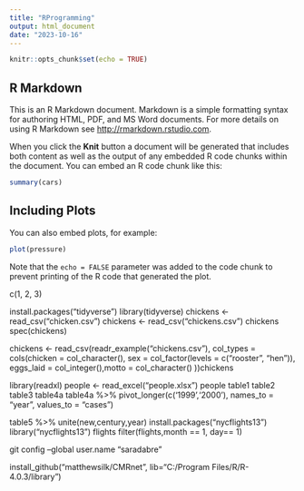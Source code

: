 ```yaml
---
title: "RProgramming"
output: html_document
date: "2023-10-16"
---
```


```r
knitr::opts_chunk$set(echo = TRUE)
```

## R Markdown

This is an R Markdown document. Markdown is a simple formatting syntax for authoring HTML, PDF, and MS Word documents. For more details on using R Markdown see <http://rmarkdown.rstudio.com>.

When you click the **Knit** button a document will be generated that includes both content as well as the output of any embedded R code chunks within the document. You can embed an R code chunk like this:

```r
summary(cars)
```

## Including Plots

You can also embed plots, for example:

```r
plot(pressure)
```

Note that the `echo = FALSE` parameter was added to the code chunk to prevent printing of the R code that generated the plot.


c(1, 2, 3)

install.packages("tidyverse")
library(tidyverse)
chickens <-read_csv("chicken.csv")
chickens <- read_csv("chickens.csv")
chickens
spec(chickens)

chickens <- read_csv(readr_example("chickens.csv"),
                     col_types = cols(chicken = col_character(),
                                      sex = col_factor(levels = c("rooster", "hen")),
                                      eggs_laid = col_integer(),motto = col_character()
))chickens

library(readxl)
people <- read_excel("people.xlsx")
people
table1
table2
table3
table4a
table4a %>%
  pivot_longer(c('1999','2000'), names_to = "year", values_to = "cases")

table5 %>%
  unite(new,century,year)
install.packages("nycflights13")
library("nycflights13")
flights
filter(flights,month == 1, day== 1)

git config --global user.name "saradabre"

install_github("matthewsilk/CMRnet", lib="C:/Program Files/R/R-4.0.3/library")

